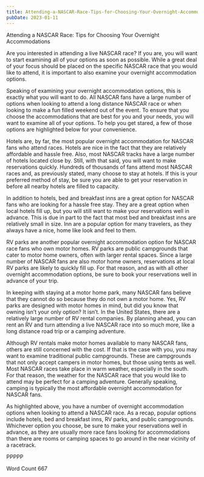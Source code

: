 ```yaml
---
title: Attending-a-NASCAR-Race-Tips-for-Choosing-Your-Overnight-Accommodations
pubDate: 2023-01-11
---
```


Attending a NASCAR Race:  Tips for Choosing Your Overnight Accommodations

Are you interested in attending a live NASCAR race?  If you are, you will want to start examining all of your options as soon as possible.  While a great deal of your focus should be placed on the specific NASCAR race that you would like to attend, it is important to also examine your overnight accommodation options.

Speaking of examining your overnight accommodation options, this is exactly what you will want to do.  All NASCAR fans have a large number of options when looking to attend a long distance NASCAR race or when looking to make a fun filled weekend out of the event.  To ensure that you choose the accommodations that are best for you and your needs, you will want to examine all of your options. To help you get stared, a few of those options are highlighted below for your convenience.

Hotels are, by far, the most popular overnight accommodation for NASCAR fans who attend races.  Hotels are nice in the fact that they are relatively affordable and hassle free. Also, most NASCAR tracks have a large number of hotels located close by.  Still, with that said, you will want to make reservations quickly.  Hundreds of thousands of fans attend most NASCAR races and, as previously stated, many choose to stay at hotels.  If this is your preferred method of stay, be sure you are able to get your reservation in before all nearby hotels are filled to capacity.  

In addition to hotels, bed and breakfast inns are a great option for NASCAR fans who are looking for a hassle free stay.  They are a great option when local hotels fill up, but you will still want to make your reservations well in advance.  This is due in part to the fact that most bed and breakfast inns are relatively small in size.  Inn are a popular option for many travelers, as they always have a nice, home like look and feel to them.

RV parks are another popular overnight accommodation option for NASCAR race fans who own motor homes.  RV parks are public campgrounds that cater to motor home owners, often with larger rental spaces.  Since a large number of NASCAR fans are also motor home owners, reservations at local RV parks are likely to quickly fill up.  For that reason, and as with all other overnight accommodation options, be sure to book your reservations well in advance of your trip.  

In keeping with staying at a motor home park, many NASCAR fans believe that they cannot do so because they do not own a motor home.  Yes, RV parks are designed with motor homes in mind, but did you know that owning isn’t your only option?  It isn’t.  In the United States, there are a relatively large number of RV rental companies.  By planning ahead, you can rent an RV and turn attending a live NASCAR race into so much more, like a long distance road trip or a camping adventure.

Although RV rentals make motor homes available to many NASCAR fans, others are still concerned with the cost.  If that is the case with you, you may want to examine traditional public campgrounds.  These are campgrounds that not only accept campers in motor homes, but those using tents as well.  Most NASCAR races take place in warm weather, especially in the south.  For that reason, the weather for the NASCAR race that you would like to attend may be perfect for a camping adventure.  Generally speaking, camping is typically the most affordable overnight accommodation for NASCAR fans.

As highlighted above, you have a number of overnight accommodation options when looking to attend a NASCAR race.  As a recap, popular options include hotels, bed and breakfast inns, RV parks, and public campgrounds.  Whichever option you choose, be sure to make your reservations well in advance, as they are usually more race fans looking for accommodations than there are rooms or camping spaces to go around in the near vicinity of a racetrack.

PPPPP

Word Count 667